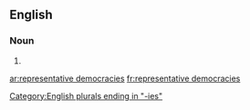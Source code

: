 ==English==

===Noun===
{{head|en|noun plural form}}

# {{plural of|representative democracy|lang=en}}

[[Category:English plurals ending in "-ies"]]

[[ar:representative democracies]]
[[fr:representative democracies]]